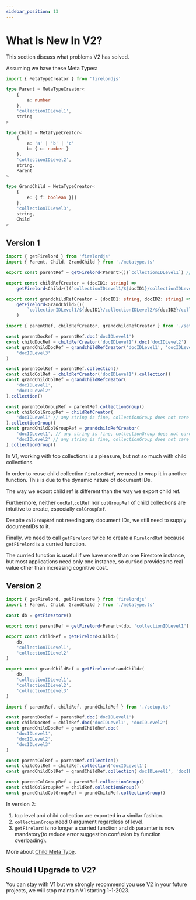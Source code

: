 ```yaml
---
sidebar_position: 13
---
```


# What Is New In V2?

This section discuss what problems V2 has solved.

Assuming we have these Meta Types:

```ts title='metaType.ts'
import { MetaTypeCreator } from 'firelordjs'

type Parent = MetaTypeCreator<
	{
		a: number
	},
	'collectionIDLevel1',
	string
>

type Child = MetaTypeCreator<
	{
		a: 'a' | 'b' | 'c'
		b: { c: number }
	},
	'collectionIDLevel2',
	string,
	Parent
>

type GrandChild = MetaTypeCreator<
	{
		e: { f: boolean }[]
	},
	'collectionIDLevel3',
	string,
	Child
>
```

## Version 1

```ts title='setup.ts'
import { getFirelord } from 'firelordjs'
import { Parent, Child, GrandChild } from './metatype.ts'

export const parentRef = getFirelord<Parent>()(`collectionIDLevel1`) // don't need to wrap it in a function

export const childRefCreator = (docID1: string) =>
	getFirelord<Child>()(`collectionIDLevel1/${docID1}/collectionIDLevel2`) // need to wrap it in a function

export const grandchildRefCreator = (docID1: string, docID2: string) =>
	getFirelord<GrandChild>()(
		`collectionIDLevel1/${docID1}/collectionIDLevel2/${docID2}/collectionIDLevel3` // need to wrap it in a function
	)
```

```ts title='implementation.ts'
import { parentRef, childRefCreator, grandchildRefCreator } from './setup.ts'

const parentDocRef = parentRef.doc('docIDLevel1')
const childDocRef = childRefCreator('docIDLevel1').doc('docIDLevel2')
const grandChildDocRef = grandchildRefCreator('docIDLevel1', 'docIDLevel2').doc(
	'docIDLevel3'
)

const parentColRef = parentRef.collection()
const childColRef = childRefCreator('docIDLevel1').collection()
const grandChildColRef = grandchildRefCreator(
	'docIDLevel1',
	'docIDLevel2'
).collection()

const parentColGroupRef = parentRef.collectionGroup()
const childColGroupRef = childRefCreator(
	'docIDLevel1' // any string is fine, collectionGroup does not care about document ID
).collectionGroup()
const grandChildColGroupRef = grandchildRefCreator(
	'docIDLevel1', // any string is fine, collectionGroup does not care about document ID
	'docIDLevel2' // any string is fine, collectionGroup does not care about document ID
).collectionGroup()
```

In V1, working with top collections is a pleasure, but not so much with child collections.

In order to reuse child collection `FirelordRef`, we need to wrap it in another function. This is due to the dynamic nature of document IDs.

The way we export child ref is different than the way we export child ref.

Furthermore, neither `docRef`,`colRef` nor `colGroupRef` of child collections are intuitive to create, especially `colGroupRef`.

Despite `colGroupRef` not needing any document IDs, we still need to supply documentIDs to it.

Finally, we need to call `getFirelord` twice to create a `FirelordRef` because `getFirelord` is a curried function.

The curried function is useful if we have more than one Firestore instance, but most applications need only one instance, so curried provides no real value other than increasing cognitive cost.

## Version 2

```ts title='setup.ts'
import { getFirelord, getFirestore } from 'firelordjs'
import { Parent, Child, GrandChild } from './metatype.ts'

const db = getFirestore()

export const parentRef = getFirelord<Parent>(db, 'collectionIDLevel1')

export const childRef = getFirelord<Child>(
	db,
	'collectionIDLevel1',
	'collectionIDLevel2'
)

export const grandChildRef = getFirelord<GrandChild>(
	db,
	'collectionIDLevel1',
	'collectionIDLevel2',
	'collectionIDLevel3'
)
```

```ts title='implementation.ts'
import { parentRef, childRef, grandChildRef } from './setup.ts'

const parentDocRef = parentRef.doc('docIDLevel1')
const childDocRef = childRef.doc('docIDLevel1', 'docIDLevel2')
const grandChildDocRef = grandChildRef.doc(
	'docIDLevel1',
	'docIDLevel2',
	'docIDLevel3'
)

const parentColRef = parentRef.collection()
const childColRef = childRef.collection('docIDLevel1')
const grandChildColRef = grandChildRef.collection('docIDLevel1', 'docIDLevel2')

const parentColGroupRef = parentRef.collectionGroup()
const childColGroupRef = childRef.collectionGroup()
const grandChildColGroupRef = grandChildRef.collectionGroup()
```

In version 2:

1. top level and child collection are exported in a similar fashion.
2. `collectionGroup` need 0 argument regardless of level.
3. `getFirelord` is no longer a curried function and `db` paramter is now mandatory(to reduce error suggestion confusion by function overloading).

More about [Child Meta Type](/guides/child_metatype).

## Should I Upgrade to V2?

You can stay with V1 but we strongly recommend you use V2 in your future projects, we will stop maintain V1 starting 1-1-2023.
